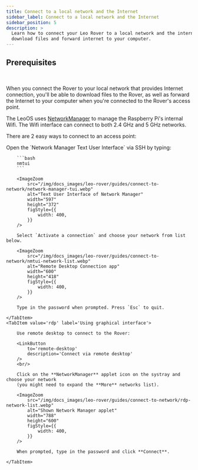 ```yaml
---
title: Connect to a local network and the Internet
sidebar_label: Connect to a local network and the Internet
sidebar_position: 5
description: >
  Learn how to connect your Leo Rover to a local network and the internet to
  download files and forward internet to your computer.
---
```



## Prerequisites

<LinkButton to="ssh" description="Connect via SSH" />
<br />

When you connect the Rover to your local network that provides Internet
connection, you'll be able to download files to the Rover, as well as forward
the Internet to your computer when you're connected to the Rover's access point.

The LeoOS uses [NetworkManager](https://en.wikipedia.org/wiki/NetworkManager) to
manage the Raspberry Pi's internal Wifi. The Wifi interface can connect to both
2.4 GHz and 5 GHz networks.

There are 2 easy ways to connect to an access point:

<Tabs groupId='interface'>
    <TabItem value='text' label='Using text interface'>
        Open the `Network Manager Text User Interface` via SSH by typing:

        ```bash
        nmtui
        ```

        <ImageZoom
            src="/img/docs_images/leo-rover/guides/connect-to-network/network-manager-tui.webp"
            alt="Text User Interface of Network Manager"
            width="597"
            height="372"
            figStyle={{
                width: 400,
            }}
        />

        Select `Activate a connection` and choose your network from list below.

        <ImageZoom
            src="/img/docs_images/leo-rover/guides/connect-to-network/nmtui-network-list.webp"
            alt="Remote Desktop Connection app"
            width="600"
            height="418"
            figStyle={{
                width: 400,
            }}
        />

        Type in the password when prompted. Press `Esc` to quit.

    </TabItem>
    <TabItem value='rdp' label='Using graphical interface'>

        Use remote desktop to connect to the Rover:

        <LinkButton
            to='remote-desktop'
            description='Connect via remote desktop'
        />
        <br/>

        Click on the **NetworkManager** applet icon on the systray and choose your network
        (you might need to expand the **More** networks list).

        <ImageZoom
            src="/img/docs_images/leo-rover/guides/connect-to-network/rdp-network-list.webp"
            alt="Shown Network Manager applet"
            width="788"
            height="600"
            figStyle={{
                width: 400,
            }}
        />

        When prompted, type in the password and click **Connect**.

    </TabItem>

</Tabs>
